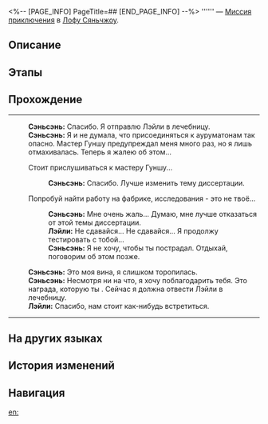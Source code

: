 <%-- [PAGE_INFO]
PageTitle=##
[END_PAGE_INFO] --%>
{{Дополнить|Диалоги.}}
{{Миссия Инфобокс
|id              = 4040244
|Название        = 
|Изображение     = Миссия .png
|Тип             = Миссия приключения
|Событие         = 
|Глава           = 
|Условия         = Завершена [[Миссия Освоения]] «[[Ветвистые рога и спутанные корни]]»
|Персонажи       = Девушка, похожая на ремесленницу; Лэйли; Парень, похожий на пилота; Первопроходец; Сэньсэнь
|СтартЛокация    = [[Лофу Сяньчжоу]] — [[Комиссия по ремёслам]]
|Мир             = Лофу Сяньчжоу
|Предыдущая      = 
|Следующая       = 
|Награды         = Журнал приключений*2
}}
'''''' — [[Миссия приключения]] в [[Лофу Сяньчжоу]].

==Описание==
{{Описание|<!--официальное описание из Перекрёстка судеб-->}}

==Этапы==


==Прохождение==
{{Дополнить}}
----
:'''Сэньсэнь:''' Спасибо. Я отправлю Лэйли в лечебницу.
:'''Сэньсэнь:''' Я и не думала, что присоединяться к ауруматонам так опасно. Мастер Гуншу предупреждал меня много раз, но я лишь отмахивалась. Теперь я жалею об этом...
:{{Диалог|Стрелка}} Стоит прислушиваться к мастеру Гуншу...
::'''Сэньсэнь:''' Спасибо. Лучше изменить тему диссертации.
:{{Диалог|Стрелка}} Попробуй найти работу на фабрике, исследования - это не твоё...
::'''Сэньсэнь:''' Мне очень жаль... Думаю, мне лучше отказаться от этой темы диссертации.
::'''Лэйли:''' Не сдавайся... Не сдавайся... Я продолжу тестировать с тобой...
::'''Сэньсэнь:''' Я не хочу, чтобы ты пострадал. Отдыхай, поговорим об этом позже.
:'''Сэньсэнь:''' Это моя вина, я слишком торопилась.
:'''Сэньсэнь:''' Несмотря ни на что, я хочу поблагодарить тебя. Это награда, которую ты {{MC|ж=заслужила|м=заслужил}}. Сейчас я должна отвести Лэйли в лечебницу.
:'''Лэйли:''' Спасибо, нам стоит как-нибудь встретиться.
----
{{Диалог Конец}}

==На других языках==
{{На других языках
|en   = 
|zhs  = 
|zht  = 
|ja   = 
|ko   = 
|es   = 
|fr   = 
|ru   = 
|th   = 
|vi   = 
|de   = 
|id   = 
|pt   = 
}}

==История изменений==
{{История изменений|3.5}}

==Навигация==
{{Миссия приключения Навбокс|Глава }}

[[en:]]
